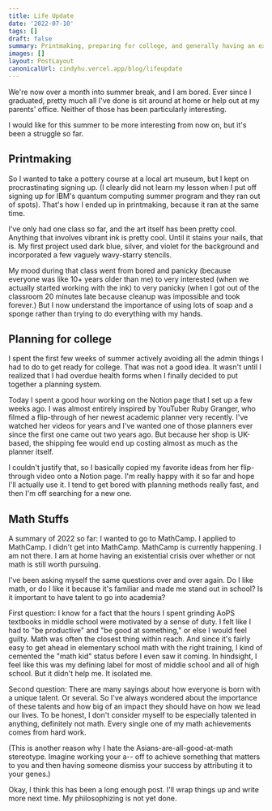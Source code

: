 ```yaml
---
title: Life Update
date: '2022-07-10'
tags: []
draft: false
summary: Printmaking, preparing for college, and generally having an existential crisis.
images: []
layout: PostLayout
canonicalUrl: cindyhu.vercel.app/blog/lifeupdate
---
```


We're now over a month into summer break, and I am bored. Ever since I graduated, pretty much all I've done is sit around at home or help out at my parents' office. Neither of those has been particularly interesting.

I would like for this summer to be more interesting from now on, but it's been a struggle so far.

## Printmaking

So I wanted to take a pottery course at a local art museum, but I kept on procrastinating signing up. (I clearly did not learn my lesson when I put off signing up for IBM's quantum computing summer program and they ran out of spots). That's how I ended up in printmaking, because it ran at the same time.

I've only had one class so far, and the art itself has been pretty cool. Anything that involves vibrant ink is pretty cool. Until it stains your nails, that is. My first project used dark blue, silver, and violet for the background and incorporated a few vaguely wavy-starry stencils.

My mood during that class went from bored and panicky (because everyone was like 10+ years older than me) to very interested (when we actually started working with the ink) to very panicky (when I got out of the classroom 20 minutes late because cleanup was impossible and took forever.) But I now understand the importance of using lots of soap and a sponge rather than trying to do everything with my hands.

## Planning for college

I spent the first few weeks of summer actively avoiding all the admin things I had to do to get ready for college. That was not a good idea. It wasn't until I realized that I had overdue health forms when I finally decided to put together a planning system.

Today I spent a good hour working on the Notion page that I set up a few weeks ago. I was almost entirely inspired by YouTuber Ruby Granger, who filmed a flip-through of her newest academic planner very recently. I've watched her videos for years and I've wanted one of those planners ever since the first one came out two years ago. But because her shop is UK-based, the shipping fee would end up costing almost as much as the planner itself.

I couldn't justify that, so I basically copied my favorite ideas from her flip-through video onto a Notion page. I'm really happy with it so far and hope I'll actually use it. I tend to get bored with planning methods really fast, and then I'm off searching for a new one.

## Math Stuffs

A summary of 2022 so far: I wanted to go to MathCamp. I applied to MathCamp. I didn't get into MathCamp. MathCamp is currently happening. I am not there. I am at home having an existential crisis over whether or not math is still worth pursuing.

I've been asking myself the same questions over and over again. Do I like math, or do I like it because it's familiar and made me stand out in school? Is it important to have talent to go into academia?

First question: I know for a fact that the hours I spent grinding AoPS textbooks in middle school were motivated by a sense of duty. I felt like I had to "be productive" and "be good at something," or else I would feel guilty. Math was often the closest thing within reach. And since it's fairly easy to get ahead in elementary school math with the right training, I kind of cemented the "math kid" status before I even saw it coming. In hindsight, I feel like this was my defining label for most of middle school and all of high school. But it didn't help me. It isolated me.

Second question: There are many sayings about how everyone is born with a unique talent. Or several. So I've always wondered about the importance of these talents and how big of an impact they should have on how we lead our lives. To be honest, I don't consider myself to be especially talented in anything, definitely not math. Every single one of my math achievements comes from hard work.

(This is another reason why I hate the Asians-are-all-good-at-math stereotype. Imagine working your a-- off to achieve something that matters to you and then having someone dismiss your success by attributing it to your genes.)

Okay, I think this has been a long enough post. I'll wrap things up and write more next time. My philosophizing is not yet done.
